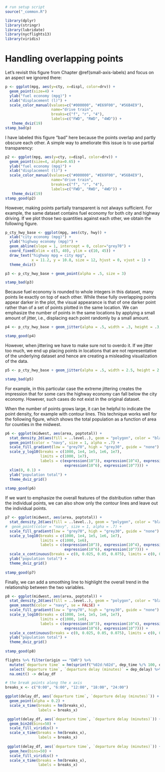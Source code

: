 ```r
# run setup script
source("_common.R")

library(dplyr)
library(stringr)
library(lubridate)
library(nycflights13)
library(viridis)
```

# Handling overlapping points {#overlapping-points}

Let's revisit this figure from Chapter \@ref(small-axis-labels) and focus on an aspect we ignored there:
```r
p <- ggplot(mpg, aes(y=cty, x=displ, color=drv)) +
  geom_point(size=4) + 
  ylab("fuel economy (mpg)") +
  xlab("displacement (l)") +
  scale_color_manual(values=c("#000000", "#E69F00", "#56B4E9"), 
                     name="drive train",
                     breaks=c("f", "r", "4"),
                     labels=c("FWD", "RWD", "4WD")) +
   theme_dviz(19)
stamp_bad(p)
```
I have labeled this figure "bad" here because the points overlap and partly obscure each other. A simple way to ameliorate this issue is to use partial transparency:
```r
p2 <- ggplot(mpg, aes(y=cty, x=displ, color=drv)) +
  geom_point(size=4, alpha=0.65) + 
  ylab("fuel economy (mpg)") +
  xlab("displacement (l)") +
  scale_color_manual(values=c("#000000", "#E69F00", "#56B4E9"), 
                     name="drive train",
                     breaks=c("f", "r", "4"),
                     labels=c("FWD", "RWD", "4WD")) +
   theme_dviz(19)
stamp_good(p2)
```

However, making points partially transparent is not always sufficient. For example, the same dataset contains fuel economy for both city and highway driving. If we plot those two quantities against each other, we obtain the following figure.
```r
p_cty_hwy_base <- ggplot(mpg, aes(cty, hwy)) +
  xlab("city economy (mpg)") +
  ylab("highway economy (mpg)") +
  geom_abline(slope = 1, intercept = 0, color="grey70") +
  coord_fixed(xlim = c(5, 40), ylim = c(10, 45)) +
  draw_text("highway mpg = city mpg",
            x = 11.2, y = 10.8, size = 12, hjust = 0, vjust = 1) +
  theme_dviz()

p3 <- p_cty_hwy_base + geom_point(alpha = .5, size = 3)

stamp_bad(p3)
```

Because fuel economy is rounded to whole integers in this dataset, many points lie exactly on top of each other. While these fully overlapping points appear darker in the plot, the visual appearance is that of one darker point rather than of a set of points plotted in the same location. We can emphasize the number of points in the same locations by applying a small amount of jitter, i.e., displacing each point randomly by a small amount.

```r
p4 <- p_cty_hwy_base + geom_jitter(alpha = .5, width = .3, height = .3, size = 3)

stamp_good(p4)
```

However, when jittering we have to make sure not to overdo it. If we jitter too much, we end up placing points in locations that are not representative of the underlying dataset and hence are creating a misleading visualization of the data.
```r
p5 <- p_cty_hwy_base + geom_jitter(alpha = .5, width = 2.5, height = 2.5, size = 3)

stamp_bad(p5)
```

For example, in this particular case the extreme jittering creates the impression that for some cars the highway economy can fall below the city economy. However, such cases do not exist in the original dataset.


When the number of points grows large, it can be helpful to indicate the point density, for example with contour lines. This technique works well for the following figure, which shows the total population as a function of area for counties in the midwest.
```r
p6 <- ggplot(midwest, aes(area, poptotal)) + 
  stat_density_2d(aes(fill = ..level..), geom = "polygon", color = "black", size = 0.2, alpha = 0.5) + 
  geom_point(color = "navy", size = 1, alpha = .7) + 
  scale_fill_gradient(low = "grey70", high = "grey30", guide = "none") +
  scale_y_log10(breaks = c(1000, 1e4, 1e5, 1e6, 1e7),
                limits = c(1000, 1e7),
                labels = c(expression(10^3), expression(10^4), expression(10^5),
                           expression(10^6), expression(10^7))) +
  xlim(0, 0.1) +
  ylab("population total") +
  theme_dviz_grid()
  
stamp_good(p6)
```

If we want to emphasize the overall features of the distribution rather than the individual points, we can also show only the contour lines and leave out the individual points.
```r
p7 <- ggplot(midwest, aes(area, poptotal)) + 
  stat_density_2d(aes(fill = ..level..), geom = "polygon", color = "black", size = 0.2, alpha = 0.5) + 
#  geom_point(color = "navy", size = 1, alpha = .7) + 
  scale_fill_gradient(low = "grey70", high = "grey30", guide = "none") +
  scale_y_log10(breaks = c(1000, 1e4, 1e5, 1e6, 1e7),
                limits = c(1000, 1e6),
                labels = c(expression(10^3), expression(10^4), expression(10^5),
                           expression(10^6), expression(10^7))) +
  scale_x_continuous(breaks = c(0, 0.025, 0.05, 0.075), limits = c(0, 0.08)) +
  ylab("population total") +
  theme_dviz_grid()
  
stamp_good(p7)
```

Finally, we can add a smoothing line to highlight the overall trend in the relationship between the two variables.
```r
p8 <- ggplot(midwest, aes(area, poptotal)) + 
  stat_density_2d(aes(fill = ..level..), geom = "polygon", color = "black", size = 0.2, alpha = 0.5) + 
  geom_smooth(color = "navy", se = FALSE) + 
  scale_fill_gradient(low = "grey70", high = "grey30", guide = "none") +
  scale_y_log10(breaks = c(1000, 1e4, 1e5, 1e6, 1e7),
                limits = c(1000, 1e6),
                labels = c(expression(10^3), expression(10^4), expression(10^5),
                           expression(10^6), expression(10^7))) +
  scale_x_continuous(breaks = c(0, 0.025, 0.05, 0.075), limits = c(0, 0.08)) +
  ylab("population total") +
  theme_dviz_grid()
  
stamp_good(p8)
```



```r

flights %>% filter(origin == "EWR") %>%
  mutate(`departure time` = hm(sprintf("%02d:%02d", dep_time %/% 100, dep_time %% 100 ))) %>%
  select(`departure time`, `departure delay (minutes)` = dep_delay) %>%
  na.omit() -> delay_df

# the break points along the x axis
breaks_x <- c("0:00", "6:00", "12:00", "18:00", "24:00")

ggplot(delay_df, aes(`departure time`, `departure delay (minutes)`)) + 
  geom_point(alpha = 0.2) +
  scale_x_time(breaks = hm(breaks_x),
               labels = breaks_x)

 ggplot(delay_df, aes(`departure time`, `departure delay (minutes)`)) + 
  geom_bin2d(bins=50) +
  scale_fill_viridis() + 
  scale_x_time(breaks = hm(breaks_x),
               labels = breaks_x)
 
 ggplot(delay_df, aes(`departure time`, `departure delay (minutes)`)) + 
  geom_hex(bins=50) +
  scale_fill_viridis() + 
  scale_x_time(breaks = hm(breaks_x),
               labels = breaks_x)
```
